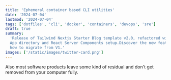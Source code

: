 ```yaml
---
title: 'Ephemeral container based CLI utilities'
date: '2024-07-04'
lastmod: '2024-07-04'
tags: ['dotfiles', 'cli', 'docker', 'containers', 'devops', 'sre']
draft: true
summary:
  'Release of Tailwind Nextjs Starter Blog template v2.0, refactored with Nextjs
  App directory and React Server Components setup.Discover the new features and
  how to migrate from V1.'
images: ['/static/images/twitter-card.png']
---
```


Also most software products leave some kind of residual and don't get removed
from your computer fully.
